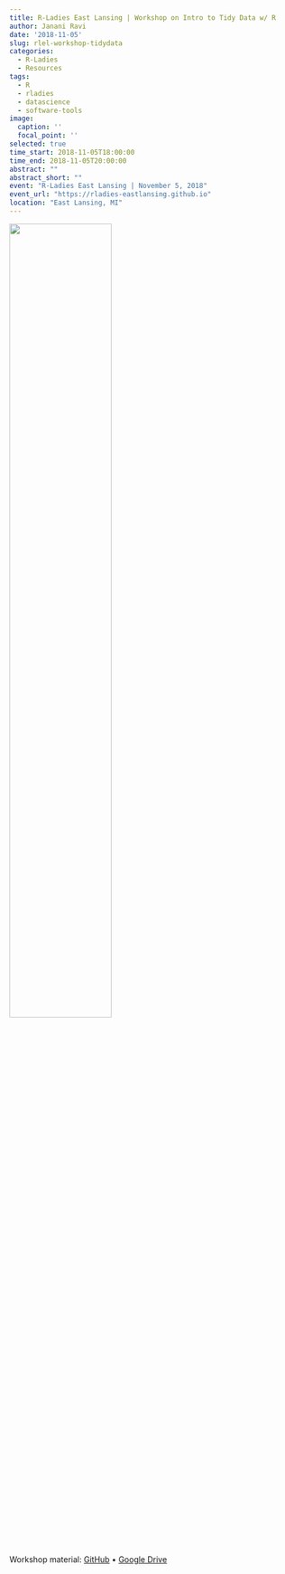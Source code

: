 ```yaml
---
title: R-Ladies East Lansing | Workshop on Intro to Tidy Data w/ R
author: Janani Ravi
date: '2018-11-05'
slug: rlel-workshop-tidydata
categories:
  - R-Ladies
  - Resources
tags:
  - R
  - rladies
  - datascience
  - software-tools
image:
  caption: ''
  focal_point: ''
selected: true
time_start: 2018-11-05T18:00:00
time_end: 2018-11-05T20:00:00
abstract: ""
abstract_short: ""
event: "R-Ladies East Lansing | November 5, 2018"
event_url: "https://rladies-eastlansing.github.io"
location: "East Lansing, MI"
---
```

<img src="https://github.com/rladies-eastlansing/meetup-presentations-eastlansing/blob/master/event-planning-promos/201811-Meetup-flyer.png?raw=true" width="60%" />

Workshop material: [GitHub](https://github.com/rladies-eastlansing/meetup-presentations-eastlansing/tree/master/presentations/20181105-workshop-tidydata) • [Google Drive](https://bit.ly/rlel-20181105)
